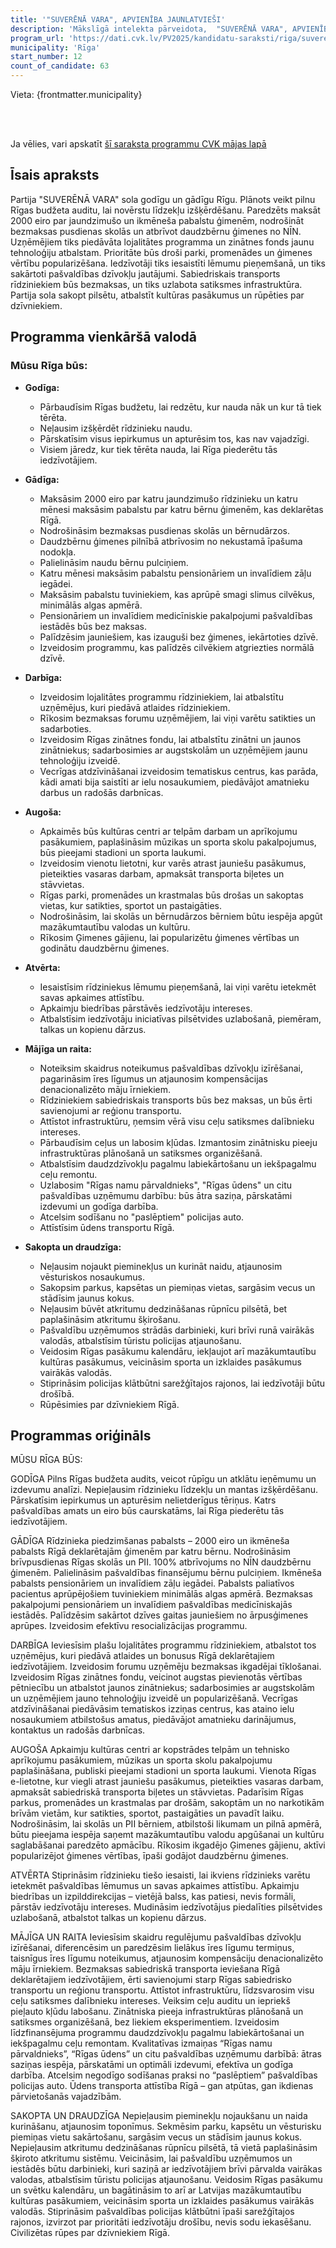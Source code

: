 ```yaml
---
title: '"SUVERĒNĀ VARA", APVIENĪBA JAUNLATVIEŠI'
description: 'Mākslīgā intelekta pārveidota,  "SUVERĒNĀ VARA", APVIENĪBA JAUNLATVIEŠI - Rīga programma vienkāršā valodā'
program_url: 'https://dati.cvk.lv/PV2025/kandidatu-saraksti/riga/suverena-vara-apvieniba-jaunlatviesi'
municipality: 'Rīga'
start_number: 12
count_of_candidate: 63
---
```



Vieta: {frontmatter.municipality}<br/>

<Badge text="Rīgas budžeta audits" variant="note" size="small" /> <Badge text="Pabalsts ģimenēm ar bērniem" variant="note" size="small" /> <Badge text="Atbalsts uzņēmējiem un zinātnei" variant="note" size="small" /> <Badge text="Droši parki un promenādes" variant="note" size="small" /> <Badge text="Pašvaldības pakalpojumu uzlabošana" variant="note" size="small" />

<br/><br/> 

<Card title='Šis ir mākslīga intelekta ģenerēts apraksts' icon='starlight'>
    Ja vēlies, vari apskatīt <a href={frontmatter.program_url} target='_blank'>šī saraksta programmu CVK mājas lapā</a>
    </Card>

## Īsais apraksts

Partija "SUVERĒNĀ VARA" sola godīgu un gādīgu Rīgu. Plānots veikt pilnu Rīgas budžeta auditu, lai novērstu līdzekļu izšķērdēšanu. Paredzēts maksāt 2000 eiro par jaundzimušo un ikmēneša pabalstu ģimenēm, nodrošināt bezmaksas pusdienas skolās un atbrīvot daudzbērnu ģimenes no NĪN. Uzņēmējiem tiks piedāvāta lojalitātes programma un zinātnes fonds jaunu tehnoloģiju atbalstam. Prioritāte būs droši parki, promenādes un ģimenes vērtību popularizēšana. Iedzīvotāji tiks iesaistīti lēmumu pieņemšanā, un tiks sakārtoti pašvaldības dzīvokļu jautājumi. Sabiedriskais transports rīdziniekiem būs bezmaksas, un tiks uzlabota satiksmes infrastruktūra. Partija sola sakopt pilsētu, atbalstīt kultūras pasākumus un rūpēties par dzīvniekiem.

## Programma vienkāršā valodā

### Mūsu Rīga būs:

*   **Godīga:**
    *   Pārbaudīsim Rīgas budžetu, lai redzētu, kur nauda nāk un kur tā tiek tērēta.
    *   Neļausim izšķērdēt rīdzinieku naudu.
    *   Pārskatīsim visus iepirkumus un apturēsim tos, kas nav vajadzīgi.
    *   Visiem jāredz, kur tiek tērēta nauda, lai Rīga piederētu tās iedzīvotājiem.

*   **Gādīga:**
    *   Maksāsim 2000 eiro par katru jaundzimušo rīdzinieku un katru mēnesi maksāsim pabalstu par katru bērnu ģimenēm, kas deklarētas Rīgā.
    *   Nodrošināsim bezmaksas pusdienas skolās un bērnudārzos.
    *   Daudzbērnu ģimenes pilnībā atbrīvosim no nekustamā īpašuma nodokļa.
    *   Palielināsim naudu bērnu pulciņiem.
    *   Katru mēnesi maksāsim pabalstu pensionāriem un invalīdiem zāļu iegādei.
    *   Maksāsim pabalstu tuviniekiem, kas aprūpē smagi slimus cilvēkus, minimālās algas apmērā.
    *   Pensionāriem un invalīdiem medicīniskie pakalpojumi pašvaldības iestādēs būs bez maksas.
    *   Palīdzēsim jauniešiem, kas izauguši bez ģimenes, iekārtoties dzīvē.
    *   Izveidosim programmu, kas palīdzēs cilvēkiem atgriezties normālā dzīvē.

*   **Darbīga:**
    *   Izveidosim lojalitātes programmu rīdziniekiem, lai atbalstītu uzņēmējus, kuri piedāvā atlaides rīdziniekiem.
    *   Rīkosim bezmaksas forumu uzņēmējiem, lai viņi varētu satikties un sadarboties.
    *   Izveidosim Rīgas zinātnes fondu, lai atbalstītu zinātni un jaunos zinātniekus; sadarbosimies ar augstskolām un uzņēmējiem jaunu tehnoloģiju izveidē.
    *   Vecrīgas atdzīvināšanai izveidosim tematiskus centrus, kas parāda, kādi amati bija saistīti ar ielu nosaukumiem, piedāvājot amatnieku darbus un radošās darbnīcas.

*   **Augoša:**
    *   Apkaimēs būs kultūras centri ar telpām darbam un aprīkojumu pasākumiem, paplašināsim mūzikas un sporta skolu pakalpojumus, būs pieejami stadioni un sporta laukumi.
    *   Izveidosim vienotu lietotni, kur varēs atrast jauniešu pasākumus, pieteikties vasaras darbam, apmaksāt transporta biļetes un stāvvietas.
    *   Rīgas parki, promenādes un krastmalas būs drošas un sakoptas vietas, kur satikties, sportot un pastaigāties.
    *   Nodrošināsim, lai skolās un bērnudārzos bērniem būtu iespēja apgūt mazākumtautību valodas un kultūru.
    *   Rīkosim Ģimenes gājienu, lai popularizētu ģimenes vērtības un godinātu daudzbērnu ģimenes.

*   **Atvērta:**
    *   Iesaistīsim rīdziniekus lēmumu pieņemšanā, lai viņi varētu ietekmēt savas apkaimes attīstību.
    *   Apkaimju biedrības pārstāvēs iedzīvotāju intereses.
    *   Atbalstīsim iedzīvotāju iniciatīvas pilsētvides uzlabošanā, piemēram, talkas un kopienu dārzus.

*   **Mājīga un raita:**
    *   Noteiksim skaidrus noteikumus pašvaldības dzīvokļu izīrēšanai, pagarināsim īres līgumus un atjaunosim kompensācijas denacionalizēto māju īrniekiem.
    *   Rīdziniekiem sabiedriskais transports būs bez maksas, un būs ērti savienojumi ar reģionu transportu.
    *   Attīstot infrastruktūru, ņemsim vērā visu ceļu satiksmes dalībnieku intereses.
    *   Pārbaudīsim ceļus un labosim kļūdas. Izmantosim zinātnisku pieeju infrastruktūras plānošanā un satiksmes organizēšanā.
    *   Atbalstīsim daudzdzīvokļu pagalmu labiekārtošanu un iekšpagalmu ceļu remontu.
    *   Uzlabosim "Rīgas namu pārvaldnieks", "Rīgas ūdens" un citu pašvaldības uzņēmumu darbību: būs ātra saziņa, pārskatāmi izdevumi un godīga darbība.
    *   Atcelsim sodīšanu no "paslēptiem" policijas auto.
    *   Attīstīsim ūdens transportu Rīgā.

*   **Sakopta un draudzīga:**
    *   Neļausim nojaukt pieminekļus un kurināt naidu, atjaunosim vēsturiskos nosaukumus.
    *   Sakopsim parkus, kapsētas un piemiņas vietas, sargāsim vecus un stādīsim jaunus kokus.
    *   Neļausim būvēt atkritumu dedzināšanas rūpnīcu pilsētā, bet paplašināsim atkritumu šķirošanu.
    *   Pašvaldību uzņēmumos strādās darbinieki, kuri brīvi runā vairākās valodās, atbalstīsim tūristu policijas atjaunošanu.
    *   Veidosim Rīgas pasākumu kalendāru, iekļaujot arī mazākumtautību kultūras pasākumus, veicināsim sporta un izklaides pasākumus vairākās valodās.
    *   Stiprināsim policijas klātbūtni sarežģītajos rajonos, lai iedzīvotāji būtu drošībā.
    *   Rūpēsimies par dzīvniekiem Rīgā.

## Programmas oriģināls

MŪSU RĪGA BŪS:

GODĪGA
Pilns Rīgas budžeta audits, veicot rūpīgu un atklātu ieņēmumu un izdevumu analīzi.
Nepieļausim rīdzinieku līdzekļu un mantas izšķērdēšanu.
Pārskatīsim iepirkumus un apturēsim nelietderīgus tēriņus.
Katrs pašvaldības amats un eiro būs caurskatāms, lai Rīga piederētu tās iedzīvotājiem.

GĀDĪGA
Rīdzinieka piedzimšanas pabalsts – 2000 eiro un ikmēneša pabalsts Rīgā deklarētajām ģimenēm par katru bērnu.
Nodrošināsim brīvpusdienas Rīgas skolās un PII.
100% atbrīvojums no NĪN daudzbērnu ģimenēm.
Palielināsim pašvaldības finansējumu bērnu pulciņiem.
Ikmēneša pabalsts pensionāriem un invalīdiem zāļu iegādei.
Pabalsts paliatīvos pacientus aprūpējošiem tuviniekiem minimālās algas apmērā.
Bezmaksas pakalpojumi pensionāriem un invalīdiem pašvaldības medicīniskajās iestādēs.
Palīdzēsim sakārtot dzīves gaitas jauniešiem no ārpusģimenes aprūpes.
Izveidosim efektīvu resocializācijas programmu.

DARBĪGA
Ieviesīsim plašu lojalitātes programmu rīdziniekiem, atbalstot tos uzņēmējus, kuri piedāvā atlaides un bonusus Rīgā deklarētajiem iedzīvotājiem.
Izveidosim forumu uzņēmēju bezmaksas ikgadējai tīklošanai.
Izveidosim Rīgas zinātnes fondu, veicinot augstas pievienotās vērtības pētniecību un atbalstot jaunos zinātniekus; sadarbosimies ar augstskolām un uzņēmējiem jauno tehnoloģiju izveidē un popularizēšanā.
Vecrīgas atdzīvināšanai piedāvāsim tematiskos izziņas centrus, kas ataino ielu nosaukumiem atbilstošus amatus, piedāvājot amatnieku darinājumus, kontaktus un radošās darbnīcas.

AUGOŠA
Apkaimju kultūras centri ar kopstrādes telpām un tehnisko aprīkojumu pasākumiem, mūzikas un sporta skolu pakalpojumu paplašināšana, publiski pieejami stadioni un sporta laukumi.
Vienota Rīgas e-lietotne, kur viegli atrast jauniešu pasākumus, pieteikties vasaras darbam, apmaksāt sabiedriskā transporta biļetes un stāvvietas.
Padarīsim Rīgas parkus, promenādes un krastmalas par drošām, sakoptām un no narkotikām brīvām vietām, kur satikties, sportot, pastaigāties un pavadīt laiku.
Nodrošināsim, lai skolās un PII bērniem, atbilstoši likumam un pilnā apmērā, būtu pieejama iespēja saņemt mazākumtautību valodu apgūšanai un kultūru saglabāšanai paredzēto apmācību.
Rīkosim ikgadējo Ģimenes gājienu, aktīvi popularizējot ģimenes vērtības, īpaši godājot daudzbērnu ģimenes.

ATVĒRTA
Stiprināsim rīdzinieku tiešo iesaisti, lai ikviens rīdzinieks varētu ietekmēt pašvaldības lēmumus un savas apkaimes attīstību.
Apkaimju biedrības un izpilddirekcijas – vietējā balss, kas patiesi, nevis formāli, pārstāv iedzīvotāju intereses.
Mudināsim iedzīvotājus piedalīties pilsētvides uzlabošanā, atbalstot talkas un kopienu dārzus.

MĀJĪGA UN RAITA
Ieviesīsim skaidru regulējumu pašvaldības dzīvokļu izīrēšanai, diferencēsim un paredzēsim lielākus īres līgumu termiņus, taisnīgus īres līgumu noteikumus, atjaunosim kompensāciju denacionalizēto māju īrniekiem.
Bezmaksas sabiedriskā transporta ieviešana Rīgā deklarētajiem iedzīvotājiem, ērti savienojumi starp Rīgas sabiedrisko transportu un reģionu transportu.
Attīstot infrastruktūru, līdzsvarosim visu ceļu satiksmes dalībnieku intereses.
Veiksim ceļu auditu un iepriekš pieļauto kļūdu labošanu. Zinātniska
pieeja infrastruktūras plānošanā un satiksmes organizēšanā, bez liekiem eksperimentiem.
Izveidosim līdzfinansējuma programmu daudzdzīvokļu pagalmu labiekārtošanai un iekšpagalmu ceļu remontam.
Kvalitatīvas izmaiņas “Rīgas namu pārvaldnieks”, “Rīgas ūdens” un citu pašvaldības uzņēmumu darbībā: ātras saziņas iespēja, pārskatāmi un optimāli izdevumi, efektīva un godīga darbība.
Atcelsim negodīgo sodīšanas praksi no “paslēptiem” pašvaldības policijas auto.
Ūdens transporta attīstība Rīgā – gan atpūtas, gan ikdienas pārvietošanās vajadzībām.

SAKOPTA UN DRAUDZĪGA
Nepieļausim pieminekļu nojaukšanu un naida kurināšanu, atjaunosim toponīmus.
Sekmēsim parku, kapsētu un vēsturisku piemiņas vietu sakārtošanu, sargāsim vecus un stādīsim jaunus kokus.
Nepieļausim atkritumu dedzināšanas rūpnīcu pilsētā, tā vietā paplašināsim šķiroto
atkritumu sistēmu.
Veicināsim, lai pašvaldību uzņēmumos un iestādēs būtu darbinieki, kuri saziņā ar
iedzīvotājiem brīvi pārvalda vairākas valodas, atbalstīsim tūristu policijas
atjaunošanu.
Veidosim Rīgas pasākumu un svētku kalendāru, un bagātināsim to arī ar
Latvijas mazākumtautību kultūras pasākumiem, veicināsim sporta un izklaides
pasākumus vairākās valodās.
Stiprināsim pašvaldības policijas klātbūtni īpaši sarežģītajos rajonos, izvirzot par prioritāti iedzīvotāju drošību, nevis sodu iekasēšanu.
Civilizētas rūpes par dzīvniekiem Rīgā.

